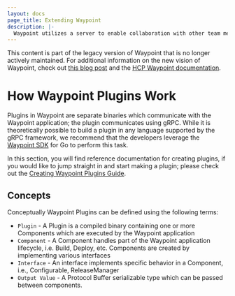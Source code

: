 ```yaml
---
layout: docs
page_title: Extending Waypoint
description: |-
  Waypoint utilizes a server to enable collaboration with other team members, storing operation history, and enabling functionality such as logs, exec, and more.
---
```


<Warning>

This content is part of the legacy version of Waypoint that is no longer actively maintained. For additional information on the new vision of Waypoint, check out [this blog post](https://www.hashicorp.com/blog/a-new-vision-for-hcp-waypoint) and the [HCP Waypoint documentation](/hcp/docs/waypoint).

</Warning>

# How Waypoint Plugins Work

Plugins in Waypoint are separate binaries which communicate with the Waypoint application; the plugin communicates using
gRPC. While it is theoretically possible to build a plugin in any language supported by the gRPC framework, we
recommend that the developers leverage the [Waypoint SDK](https://github.com/hashicorp/waypoint-plugin-sdk) for Go to
perform this task.

In this section, you will find reference documentation for creating plugins, if you would like to jump straight in and
start making a plugin; please check out the [Creating Waypoint Plugins Guide](/waypoint/docs/extending-waypoint/creating-plugins).

## Concepts

Conceptually Waypoint Plugins can be defined using the following terms:

- `Plugin` - A Plugin is a compiled binary containing one or more Components which are executed by the Waypoint
  application
- `Component` - A Component handles part of the Waypoint application lifecycle, i.e. Build, Deploy, etc. Components are
  created by implementing various interfaces
- `Interface` - An interface implements specific behavior in a Component, i.e., Configurable, ReleaseManager
- `Output Value` - A Protocol Buffer serializable type which can be passed between components.
